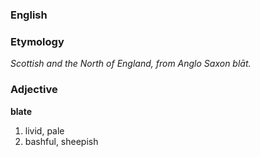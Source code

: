 ===English===
===Etymology===
''Scottish and the North of England, from Anglo Saxon blāt.''

===Adjective===
'''blate'''
# livid, pale
# bashful, sheepish